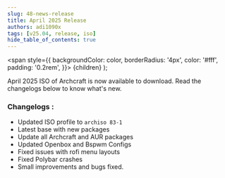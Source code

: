 ```yaml
---
slug: 48-news-release
title: April 2025 Release
authors: adi1090x
tags: [v25.04, release, iso]
hide_table_of_contents: true
---
```


<!-- Badges -->
  <span
    style={{
      backgroundColor: color,
      borderRadius: '4px',
      color: '#fff',
      padding: '0.2rem',
    }}>
    {children}
  </span>
);

April 2025 ISO of Archcraft is now available to download. Read the changelogs below to know what's new.

<!--truncate-->

### Changelogs :
- Updated ISO profile to `archiso 83-1`
- Latest base with new packages
- Update all Archcraft and AUR packages
- Updated Openbox and Bspwm Configs
- Fixed issues with rofi menu layouts
- Fixed Polybar crashes
- Small improvements and bugs fixed.
